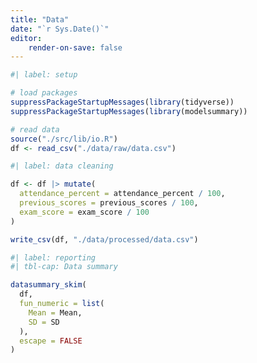 ```yaml
---
title: "Data"
date: "`r Sys.Date()`"
editor: 
    render-on-save: false
---
```


```r
#| label: setup

# load packages
suppressPackageStartupMessages(library(tidyverse))
suppressPackageStartupMessages(library(modelsummary))

# read data
source("./src/lib/io.R")
df <- read_csv("./data/raw/data.csv")
```

```r
#| label: data cleaning

df <- df |> mutate(
  attendance_percent = attendance_percent / 100,
  previous_scores = previous_scores / 100,
  exam_score = exam_score / 100
)

write_csv(df, "./data/processed/data.csv")
```

```r
#| label: reporting
#| tbl-cap: Data summary

datasummary_skim(
  df,
  fun_numeric = list(
    Mean = Mean,
    SD = SD
  ),
  escape = FALSE
)
```